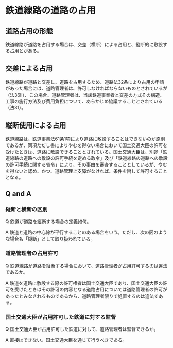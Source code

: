 # 鉄道線路の道路の占用

## 道路占用の形態

鉄道線路が道路を占用する場合は、交差（横断）による占用と、縦断的に敷設する占用とがある。

## 交差による占用

鉄道線路が道路と交差し、道路を占用するため、道路法32条により占用の申請があった場合には、道路管理者は、許可しなければならないものとされているが（法36Ⅱ）、この場合、道路管理者は、当該鉄道事業者と交差の方式その構造、工事の施行方法及び費用負担について、あらかじめ協議することとされている（法31）。

## 縦断使用による占用

鉄道線路は、鉄道事業法61条1項により道路に敷設することはできないのが原則であるが、同項ただし書によりやむを得ない場合において国土交通大臣の許可を受けたときは、道路に敷設できることとされている。国土交通大臣は、別途「鉄道線路の道路への敷設の許可手続を定める政令」及び「鉄道線路の道路への敷設の許可手続に関する省令」により、その事由を審査することとしているが、やむを得ないと認め、かつ、道路管理上支障がなければ、条件を附して許可することとなる。

## Q and A

### 縦断と横断の区別

Q 鉄道が道路を縦断する場合の定義如何。

A 鉄道と道路の中心線が平行することのある場合をいう。ただし、次の図のような場合も「縦断」として取り扱われている。


### 道路管理者の占用許可

Q 鉄道線路が道路を縦断する場合において、道路管理者が占用許可するのは違法であるか。

A 鉄道を道路に敷設する際の許可権者は国土交通大臣であり、国土交通大臣の許可を受けたときはその許可の内容となる道路占用については道路管理者の許可があったとみなされるものであるから、道路管理者限りで処置するのは違法である。

### 国土交通大臣が占用許可した鉄道に対する監督

Q 国土交通大臣が占用許可した鉄道に対して、道路管理者は監督できるか。

A 直接はできない。国土交通大臣を通じて行うべきである。